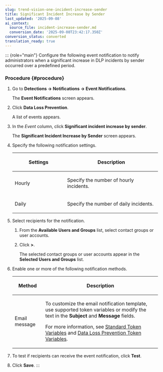 ```yaml
---
slug: trend-vision-one-incident-increase-sender
title: Significant Incident Increase by Sender
last_updated: '2025-09-08'
ai_context:
  source_file: incident-increase-sender.md
  conversion_date: '2025-09-08T23:42:17.350Z'
conversion_status: converted
translation_ready: true
---
```


::: {role="main"}
Configure the following event notification to notify administrators when a significant increase in DLP incidents by sender occurred over a predefined period.

### Procedure {#procedure}

1.  Go to **Detections → Notifications → Event Notifications**.

    The **Event Notifications** screen appears.

2.  Click **Data Loss Prevention**.

    A list of events appears.

3.  In the *Event* column, click **Significant incident increase by sender**.

    The **Significant Incident Increase by Sender** screen appears.

4.  Specify the following notification settings.

    <table>
    <colgroup>
    <col style="width: 36%" />
    <col style="width: 64%" />
    </colgroup>
    <thead>
    <tr>
    <th><p>Settings</p></th>
    <th><p>Description</p></th>
    </tr>
    </thead>
    <tbody>
    <tr>
    <td><p>Hourly</p></td>
    <td><p>Specify the number of hourly incidents.</p></td>
    </tr>
    <tr>
    <td><p>Daily</p></td>
    <td><p>Specify the number of daily incidents.</p></td>
    </tr>
    </tbody>
    </table>

5.  Select recipients for the notification.

    1.  From the **Available Users and Groups** list, select contact groups or user accounts.

    2.  Click **\>**.

        The selected contact groups or user accounts appear in the **Selected Users and Groups** list.

6.  Enable one or more of the following notification methods.

    <table>
    <colgroup>
    <col style="width: 21%" />
    <col style="width: 79%" />
    </colgroup>
    <thead>
    <tr>
    <th><p>Method</p></th>
    <th><p>Description</p></th>
    </tr>
    </thead>
    <tbody>
    <tr>
    <td><p>Email message</p></td>
    <td><p>To customize the email notification template, use supported token variables or modify the text in the <strong>Subject</strong> and <strong>Message</strong> fields.</p>
    <p>For more information, see <a href="trend-vision-one-standard-token-variables">Standard Token Variables</a> and <a href="trend-vision-one-dlp-token-variables">Data Loss Prevention Token Variables</a>.</p></td>
    </tr>
    </tbody>
    </table>

7.  To test if recipients can receive the event notification, click **Test**.

8.  Click **Save**.
:::
